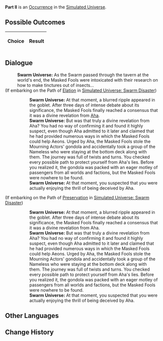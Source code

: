 {{Simulated Universe Event Infobox
|title         = Part II
|image         = 5.png
|type          =
|domains_su    = 
|domains_ext   = 
|domains_swarm = 
|domains_gng   = 
|requirements  =
|prev          = 
|next          = 
|indexRewards  =
|characters    = Aha
}}
'''Part II''' is an [[Simulated Universe/Occurrence|Occurrence]] in the [[Simulated Universe]].

==Possible Outcomes==
{| class="article-table"
!Choice
!Result

|}

<!--
==Gameplay Notes==

-->
==Dialogue==
{{Dialogue Start}}
:'''Swarm Universe:''' As the Swarm passed through the tavern at the world's end, the Masked Fools were intoxicated with their research on how to make tinctures out of insects...
;(If embarking on the Path of [[Simulated Universe/Paths#Elation|Elation]] in [[Simulated Universe: Swarm Disaster]])
:{{SU Special Dialogue|Elation|Bottoms up!|Chitin Cumin Wine is so hard to swallow, but let's cheers!}}
::'''Swarm Universe:''' At that moment, a blurred ripple appeared in the goblet. After three days of intense debate about its significance, the Masked Fools finally reached a consensus that it was a divine revelation from [[Aha]]. {{Color|Keyword|"Stop drinking, and go assist Aeons!"}}
::'''Swarm Universe:''' But was that truly a divine revelation from Aha? You had no way of confirming it and found it highly suspect, even though Aha admitted to it later and claimed that he had provided numerous ways in which the Masked Fools could help Aeons. Urged by Aha, the Masked Fools stole the Mourning Actors' gondola and accidentally took a group of the Nameless who were staying at the bottom deck along with them. The journey was full of twists and turns. You checked every possible path to protect yourself from Aha's lies. Before you realized it, the gondola was packed with an eager motley of passengers from all worlds and factions, but the Masked Fools were nowhere to be found.
::'''Swarm Universe:''' At that moment, you suspected that you were actually enjoying the thrill of being deceived by Aha.
;(If embarking on the Path of [[Simulated Universe/Paths#Preservation|Preservation]] in [[Simulated Universe: Swarm Disaster]])
:{{SU Special Dialogue|Preservation|Refuse.|It doesn't look very appetizing.}}
::'''Swarm Universe:''' At that moment, a blurred ripple appeared in the goblet. After three days of intense debate about its significance, the Masked Fools finally reached a consensus that it was a divine revelation from Aha. {{Color|Keyword|"Stop drinking, and go assist Aeons!"}}
::'''Swarm Universe:''' But was that truly a divine revelation from Aha? You had no way of confirming it and found it highly suspect, even though Aha admitted to it later and claimed that he had provided numerous ways in which the Masked Fools could help Aeons. Urged by Aha, the Masked Fools stole the Mourning Actors' gondola and accidentally took a group of the Nameless who were staying at the bottom deck along with them. The journey was full of twists and turns. You checked every possible path to protect yourself from Aha's lies. Before you realized it, the gondola was packed with an eager motley of passengers from all worlds and factions, but the Masked Fools were nowhere to be found.
::'''Swarm Universe:''' At that moment, you suspected that you were actually enjoying the thrill of being deceived by Aha.
{{Dialogue End}}

==Other Languages==
{{Other Languages
|en    = Part II
|zhs   = 其二
|zht   = 其二
|ja    = その2
|ko    = II
|es    = Parte II
|fr    = Partie II
|ru    = II
|th    = ตอน 2
|vi    = Phần 2
|de    = Teil 2
|id    = Bagian II
|pt    = Parte II
}}

==Change History==
{{Change History|1.0}}
